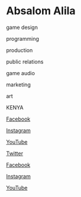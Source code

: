 # Absalom Alila

<Skills>

game design

programming

production

public relations

game audio

marketing

art

</Skills>

<Location>

KENYA

</Location>

<Personal>

[Facebook](https://www.facebook.com/absalom.alila.5)

[Instagram](https://www.instagram.com/absa_lom_alila/)

[YouTube](https://www.youtube.com/channel/UCIYJM-3r9p2eJ185_xA7t9w)

</Personal>

<Business>

[Twitter](https://twitter.com/DevsKenya)

[Facebook](https://www.facebook.com/Game-Devs-Kenya-1193404420835294/)

[Instagram](https://www.instagram.com/gamedevs_/)

[YouTube](https://www.youtube.com/channel/UCjdXRZfG6jalBNfRoWBfAPw)

</Business>


